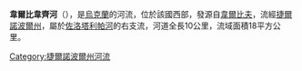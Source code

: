 '''韋爾比韋齊河'''（{{lang-uk|Вербівець}}），是[[烏克蘭|烏克蘭]]的河流，位於該國西部，發源自[[韋爾比夫|韋爾比夫]]，流經[[捷爾諾波爾州|捷爾諾波爾州]]，屬於[[佐洛塔利帕河|佐洛塔利帕河]]的右支流，河道全長10公里，流域面積18平方公里。

{{DEFAULTSORT:Вербівець}}
[[Category:捷爾諾波爾州河流|Category:捷爾諾波爾州河流]]


{{Ukraine-river-stub}}